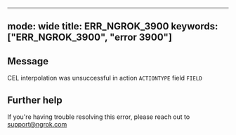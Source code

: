 
---
mode: wide
title: ERR_NGROK_3900
keywords: ["ERR_NGROK_3900", "error 3900"]
---

## Message
CEL interpolation was unsuccessful in action `ACTIONTYPE` field `FIELD`




## Further help
If you're having trouble resolving this error, please reach out to [support@ngrok.com](mailto:support@ngrok.com?subject=Help%20with%20ERR_NGROK_3900)


